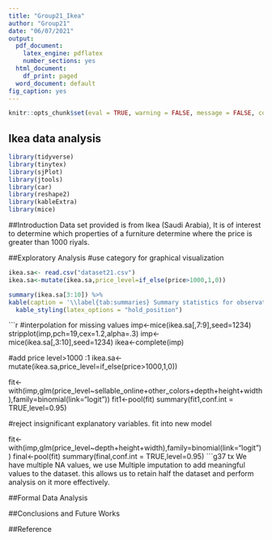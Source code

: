 ---
title: "Group21_Ikea"
author: "Group21"
date: "06/07/2021"
output:
  pdf_document:
    latex_engine: pdflatex
    number_sections: yes
  html_document:
    df_print: paged
  word_document: default
fig_caption: yes
---

```{r setup, include=FALSE}
knitr::opts_chunk$set(eval = TRUE, warning = FALSE, message = FALSE, comment = NA)
```

## Ikea data analysis


```{r library}
library(tidyverse)
library(tinytex)
library(sjPlot)
library(jtools)
library(car)
library(reshape2)
library(kableExtra)
library(mice)

```


##Introduction
Data set provided is from Ikea (Saudi Arabia), It is of interest to determine which properties of a furniture determine where the price is greater than 1000 riyals.

##Exploratory Analysis
#use category for graphical visualization
```{r exploratory}
ikea.sa<- read.csv("dataset21.csv")
ikea.sa<-mutate(ikea.sa,price_level=if_else(price>1000,1,0))

summary(ikea.sa[3:10]) %>%
kable(caption = '\\label{tab:summaries} Summary statistics for observations with chosen variables.') %>%
  kable_styling(latex_options = "hold_position")

```

```{r glm }
#interpolation for missing values
imp<-mice(ikea.sa[,7:9],seed=1234)
stripplot(imp,pch=19,cex=1.2,alpha=.3)
imp<-mice(ikea.sa[,3:10],seed=1234)
ikea<-complete(imp)


#add price level>1000 :1
ikea.sa<-mutate(ikea.sa,price_level=if_else(price>1000,1,0))

fit<-with(imp,glm(price_level~sellable_online+other_colors+depth+height+width),family=binomial(link="logit"))
fit1<-pool(fit)
summary(fit1,conf.int = TRUE,level=0.95)

#reject insignificant explanatory variables. fit into new model

fit<-with(imp,glm(price_level~depth+height+width),family=binomial(link="logit"))
final<-pool(fit)
summary(final,conf.int = TRUE,level=0.95)
```g37 tx
We have multiple NA values, we use  Multiple imputation to add meaningful values to the dataset. this allows us to retain half the dataset and perform analysis on it more effectively.

##Formal Data Analysis


##Conclusions and Future Works

##Reference

